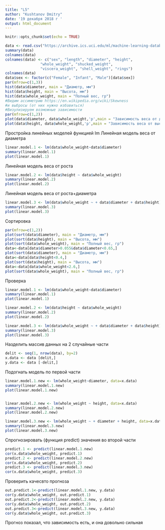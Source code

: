 ```yaml
---
title: "L5"
author: "Kushtanov Dmitry"
date: '19 декабря 2018 г '
output: html_document
---
```


```r
knitr::opts_chunk$set(echo = TRUE)
```

```r
data <- read.csv("https://archive.ics.uci.edu/ml/machine-learning-databases/abalone/abalone.data", header=TRUE, sep=",")
summary(data)
colnames(data)
colnames(data) <- c("sex", "length", "diameter", "height", 
                "whole_weight", "shucked_weight",
                "viscera_weight", "shell_weight", "rings")
colnames(data)
data$sex <- factor(c("Female", "Infant", "Male")[data$sex])
par(mfrow=c(1,3)) 
hist(data$diameter, main = "Диаметр, мм")
hist(data$height, main = "Высота, мм")
hist(data$whole_weight, main = "Полный вес, гр")
#Видим ассиметрию https://en.wikipedia.org/wiki/Skewness
#и выбросы (от них нужно избавиться)
#Визулизируем возможные зависимости
par(mfrow=c(1,2)) 
plot(data$diameter, data$whole_weight,'p',main = "Зависимость веса от диаметра")
plot(data$height, data$whole_weight,'p',main = "Зависимость веса от высоты")
```
Простройка линейных моделей функцией lm
Линейная модель веса от диаметра
```r
linear.model.1 <- lm(data$whole_weight~data$diameter)
summary(linear.model.1)
plot(linear.model.1)
```
Линейная модель веса от роста
```r
linear.model.2 <- lm(data$height ~ data$whole_weight)
summary(linear.model.2)
plot(linear.model.2)
```

Линейная модель веса от роста+диаметра
```r
linear.model.3 <- lm(data$whole_weight ~ + data$diameter + data$height)
summary(linear.model.3)
plot(linear.model.3)
```

Сортировка
```r
par(mfrow=c(1,2)) 
plot(sort(data$diameter), main = "Диаметр, мм")
plot(sort(data$height), main = "Высота, мм")
plot(sort(data$whole_weight), main = "Полный вес, гр")
data<-data[data$diameter>0.055&data$diameter<0.65,]
plot(sort(data$diameter), main = "Диаметр, мм")
data<-data[data$height<0.4,]
plot(sort(data$height), main = "Высота, мм")
data<-data[data$whole_weight<2.6,]
plot(sort(data$whole_weight), main = "Полный вес, гр")
```
Проверка
```r
linear.model.1 <- lm(data$whole_weight~data$diameter)
summary(linear.model.1)
plot(linear.model.1)

linear.model.2 <- lm(data$height ~ data$whole_weight)
summary(linear.model.2)
plot(linear.model.2)

linear.model.3 <- lm(data$whole_weight ~ + data$diameter + data$height)
summary(linear.model.3)
plot(linear.model.3)
```
Hазделить массив данных на 2 случайные части
```r
delit <- seq(1, nrow(data), by=2)
x.data <- data [delit,]
y.data <- data [-delit,]
```
Подогнать модель по первой части
```r

linear.model.1.new <- lm(whole_weight~diameter, data=x.data)
summary(linear.model.1.new)
plot(linear.model.1.new)


linear.model.2.new <- lm(whole_weight ~ height, data=x.data)
summary(linear.model.2.new)
plot(linear.model.2.new)

linear.model.3.new <- lm(whole_weight ~ + diameter + height, data=x.data)
summary(linear.model.3.new)
plot(linear.model.3.new)
```
Спрогнозировать (функция predict) значения во второй части
```r
predict.1 <- predict(linear.model.1.new)
cor(x.data$whole_weight, predict.1)
predict.2 <- predict(linear.model.2.new)
cor(x.data$whole_weight, predict.2)
predict.3 <- predict(linear.model.3.new)
cor(x.data$whole_weight, predict.3)
```
Проверить качесвто прогноза
```r
out.predict.1<-predict(linear.model.1.new, y.data)
cor(y.data$whole_weight, out.predict.1)
out.predict.2<-predict(linear.model.2.new, y.data)
cor(y.data$whole_weight, out.predict.2)
out.predict.3<-predict(linear.model.3.new, y.data)
cor(y.data$whole_weight, out.predict.3)
```
Прогноз показал, что зависимость есть, и она довольно сильная
